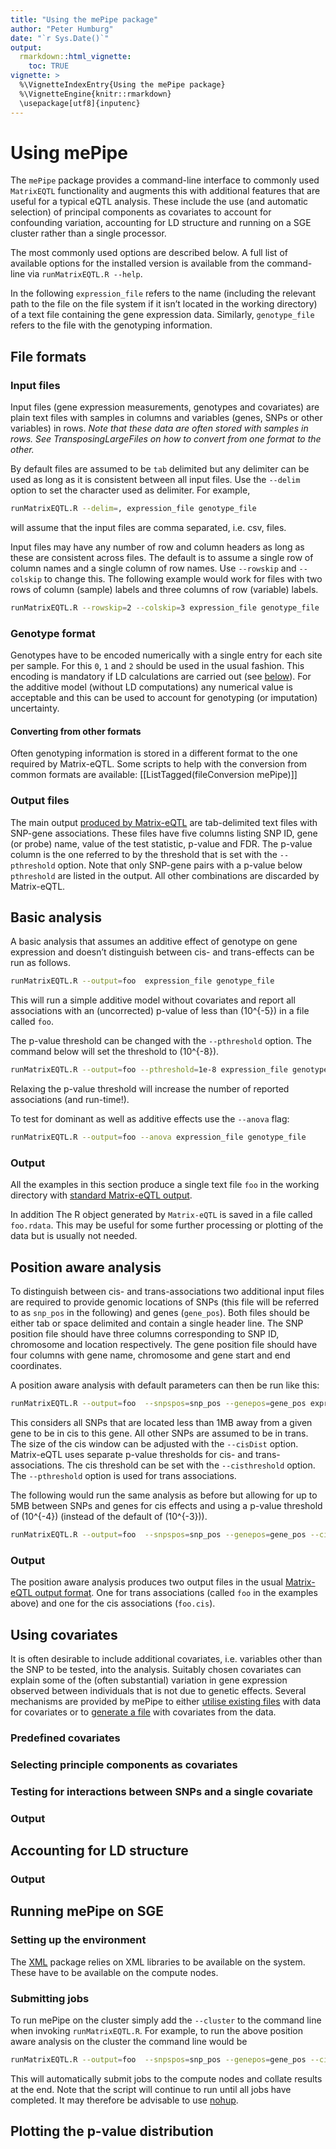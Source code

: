 ```yaml
---
title: "Using the mePipe package"
author: "Peter Humburg"
date: "`r Sys.Date()`"
output:
  rmarkdown::html_vignette: 
    toc: TRUE
vignette: >
  %\VignetteIndexEntry{Using the mePipe package}
  %\VignetteEngine{knitr::rmarkdown}
  \usepackage[utf8]{inputenc}
---
```


# Using mePipe
The `mePipe` package provides a command-line interface to commonly used `MatrixEQTL` 
functionality and augments this with additional features that are useful for a typical 
eQTL analysis. These include the use (and automatic selection) of principal components 
as covariates to account for confounding variation, accounting for LD structure and 
running on a SGE cluster rather than a single processor.

The most commonly used options are described below. A full list of available options 
for the installed version is available from the command-line via `runMatrixEQTL.R --help`.

In the following `expression_file` refers to the name (including the relevant path 
to the file on the file system if it isn't located in the working directory) of a text 
file containing the gene expression data. Similarly, `genotype_file` refers to the 
file with the genotyping information.

## File formats
### Input files
Input files (gene expression measurements, genotypes and covariates) are plain text 
files with samples in columns and variables (genes, SNPs or other variables) in rows. 
*Note that these data are often stored with samples in rows. 
See TransposingLargeFiles on how to convert from one format to the other.*

By default files are assumed to be `tab` delimited but any delimiter can be used as 
long as it is consistent between all input files. Use the `--delim` option to set 
the character used as delimiter. For example,

```sh
runMatrixEQTL.R --delim=, expression_file genotype_file
```
will assume that the input files are comma separated, i.e. csv, files.

Input files may have any number of row and column headers as long as these are 
consistent across files. The default is to assume a single row of column names and a 
single column of row names. Use `--rowskip` and `--colskip` to change this. 
The following example would work for files with two rows of column (sample) labels 
and three columns of row (variable) labels.

```sh
runMatrixEQTL.R --rowskip=2 --colskip=3 expression_file genotype_file
``` 

### Genotype format
Genotypes have to be encoded numerically with a single entry for each site per sample. 
For this `0`, `1` and `2` should be used in the usual fashion. This encoding is mandatory 
if LD calculations are carried out (see [below](#ldblocks)). For the additive model 
(without LD computations) any numerical value is acceptable and this can be used to account 
for genotyping (or imputation) uncertainty. 

#### Converting from other formats
Often genotyping information is stored in a different format to the one required by 
Matrix-eQTL. Some scripts to help with the conversion from common formats are available:
[[ListTagged(fileConversion mePipe)]]

### Output files {#mainout}
The main output [produced by Matrix-eQTL](http://www.bios.unc.edu/research/genomic_software/Matrix_eQTL/manual.html#off)
are tab-delimited text files with SNP-gene associations. These files have five columns 
listing SNP ID, gene (or probe) name, value of the test statistic, p-value and FDR. 
The p-value column is the one referred to by the threshold that is set with the `--pthreshold`
 option. Note that only SNP-gene pairs with a p-value below `pthreshold` are listed in the 
 output. All other combinations are discarded by Matrix-eQTL.


## Basic analysis
A basic analysis that assumes an additive effect of genotype on gene expression and 
doesn't distinguish between cis- and trans-effects can be run as follows.

```sh
runMatrixEQTL.R --output=foo  expression_file genotype_file
```
This will run a simple additive model without covariates and report all associations 
with an (uncorrected) p-value of less than \(10^{-5}\) in a file called `foo`. 

The p-value threshold can be changed with the `--pthreshold` option. 
The command below will set the threshold to \(10^{-8}\).

```sh
runMatrixEQTL.R --output=foo --pthreshold=1e-8 expression_file genotype_file
```
Relaxing the p-value threshold will increase the number of reported associations 
(and run-time!).

To test for dominant as well as additive effects use the `--anova` flag:

```sh
runMatrixEQTL.R --output=foo --anova expression_file genotype_file
```

### Output
All the examples in this section produce a single text file `foo` in the working directory 
with [standard Matrix-eQTL output](#mainout).

In addition The R object generated by `Matrix-eQTL` is saved in a file called `foo.rdata`. 
This may be useful for some further processing or plotting of the data but is usually not 
needed.


## Position aware analysis
To distinguish between cis- and trans-associations two additional input files are 
required to provide genomic locations of SNPs (this file will be referred to as `snp_pos` 
in the following) and genes (`gene_pos`). Both files should be either tab or space delimited 
and contain a single header line. The SNP position file should have three columns 
corresponding to SNP ID, chromosome and location respectively. The gene position file 
should have four columns with gene name, chromosome and gene start and end coordinates.

A position aware analysis with default parameters can then be run like this:

```sh
runMatrixEQTL.R --output=foo  --snpspos=snp_pos --genepos=gene_pos expression_file genotype_file
```
This considers all SNPs that are located less than 1MB away from a given gene to be in 
cis to this gene. All other SNPs are assumed to be in trans. The size of the cis window 
can be adjusted with the `--cisDist` option. Matrix-eQTL uses separate p-value thresholds 
for cis- and trans-associations. The cis threshold can be set with the `--cisthreshold` 
option. The `--pthreshold` option is used for trans associations.

The following would run the same analysis as before but allowing for up to 5MB between 
SNPs and genes for cis effects and using a p-value threshold of \(10^{-4}\) 
(instead of the default of \(10^{-3}\)).

```sh
runMatrixEQTL.R --output=foo  --snpspos=snp_pos --genepos=gene_pos --cisDist=5e6 --cisthreshold=1e-4 expression_file genotype_file
```


### Output
The position aware analysis produces two output files in the usual [Matrix-eQTL output format](#mainout). 
One for trans associations (called `foo` in the examples above) and one for the 
cis associations (`foo.cis`).

## Using covariates
It is often desirable to include additional covariates, i.e. variables other than the SNP
to be tested, into the analysis. Suitably chosen covariates can explain some of the 
(often substantial) variation in gene expression observed between individuals that is not due 
to genetic effects. Several mechanisms are provided by mePipe to either [utilise existing 
files](#predefined-covariates) with data for covariates or to [generate a file](#pca-covariates) 
with covariates from the data.

### Predefined covariates {#pca-covariates}

### Selecting principle components as covariates

### Testing for interactions between SNPs and a single covariate

### Output

## Accounting for LD structure {#ldblocks}

### Output

## Running mePipe on SGE {#oncluster}
### Setting up the environment
The [XML](http://cran.r-project.org/web/packages/XML/index.html) package relies on 
XML libraries to be available on the system. These have to be available on the compute 
nodes.

### Submitting jobs
To run mePipe on the cluster simply add the `--cluster` to the command line when invoking 
`runMatrixEQTL.R`. For example, to run the above position aware analysis on the cluster 
the command line would be

```sh
runMatrixEQTL.R --output=foo  --snpspos=snp_pos --genepos=gene_pos --cisDist=5e6 --cisthreshold=1e-4 --cluster expression_file genotype_file
```
This will automatically submit jobs to the compute nodes and collate results at the end. 
Note that the script will continue to run until all jobs have completed. It may therefore 
be advisable to use [nohup](http://en.wikipedia.org/wiki/Nohup).


## Plotting the p-value distribution
